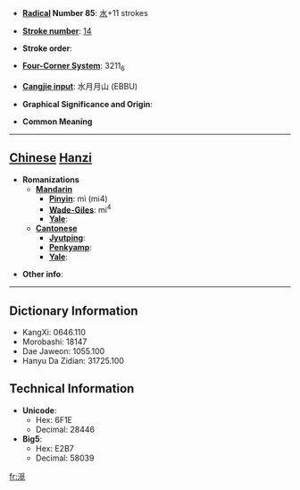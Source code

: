 * '''[[Wiktionary:Chinese radical index| Radical]] Number 85''': [[Wiktionary:Chinese radical index 水|水]]+11 strokes

* '''[[Wiktionary:Chinese total strokes index|Stroke number]]''': [[Wiktionary:Chinese total strokes index 14|14]]

* '''Stroke order''': 

* '''[[Wiktionary:Chinese four corner index|Four-Corner System]]''': 3211<sub>6</sub>

* '''[[Wiktionary:Chinese Cangjie index|Cangjie input]]''': 水月月山 (EBBU)

* '''Graphical Significance and Origin''': 

* '''Common Meaning'''

----

== [[Chinese]] [[Hanzi]] ==

* '''Romanizations'''
** '''[[Mandarin]]'''
*** '''[[Pinyin]]''': mì (mi4)
*** '''[[Wade-Giles]]''': mi<sup>4</sup>
*** '''[[Yale]]''': 
** '''[[Cantonese]]'''
*** '''[[Jyutping]]''':
*** '''[[Penkyamp]]''': 
*** '''[[Yale]]''': 

* '''Other info''': 

----

== Dictionary Information ==

* KangXi: 0646.110
* Morobashi: 18147
* Dae Jaweon: 1055.100
* Hanyu Da Zidian: 31725.100

== Technical Information ==

* '''Unicode''':
** Hex: 6F1E
** Decimal: 28446
* '''Big5''':
** Hex: E2B7
** Decimal: 58039

[[fr:漞]]